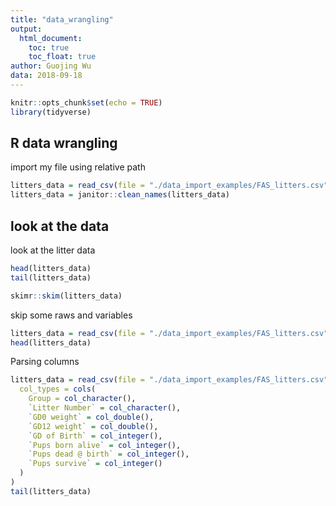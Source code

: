 ```yaml
---
title: "data_wrangling"
output:
  html_document:
    toc: true
    toc_float: true
author: Guojing Wu
data: 2018-09-18
---
```


```r
knitr::opts_chunk$set(echo = TRUE)
library(tidyverse)
```

## R data wrangling

import my file using relative path

```r
litters_data = read_csv(file = "./data_import_examples/FAS_litters.csv")
litters_data = janitor::clean_names(litters_data)
```

## look at the data

look at the litter data

```r
head(litters_data)
tail(litters_data)

skimr::skim(litters_data)
```

skip some raws and variables

```r
litters_data = read_csv(file = "./data_import_examples/FAS_litters.csv", skip = 10, col_names = FALSE)
head(litters_data)
```

Parsing columns

```r
litters_data = read_csv(file = "./data_import_examples/FAS_litters.csv",
  col_types = cols(
    Group = col_character(),
    `Litter Number` = col_character(),
    `GD0 weight` = col_double(),
    `GD12 weight` = col_double(),
    `GD of Birth` = col_integer(),
    `Pups born alive` = col_integer(),
    `Pups dead @ birth` = col_integer(),
    `Pups survive` = col_integer()
  )
)
tail(litters_data)
```